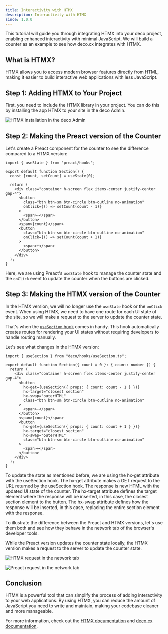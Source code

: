 ```yaml
---
title: Interactivity with HTMX
description: Interactivity with HTMX
since: 1.0.0
---
```


This tutorial will guide you through integrating HTMX into your deco project,
enabling enhanced interactivity with minimal JavaScript. We will build a counter
as an example to see how deco.cx integrates with HTMX.

## What is HTMX?

HTMX allows you to access modern browser features directly from HTML, making it
easier to build interactive web applications with less JavaScript.

## Step 1: Adding HTMX to Your Project

First, you need to include the HTMX library in your project. You can do this by
installing the app HTMX to your site in the deco Admin.

![HTMX installation in the deco Admin](https://deco.cx/docs/developing-guide/htmx/htmx-installation.png)

## Step 2: Making the Preact version of the Counter

Let's create a Preact component for the counter to see the difference compared
to a HTMX version:

```tsx
import { useState } from "preact/hooks";

export default function Section() {
  const [count, setCount] = useState(0);

  return (
    <div class="container h-screen flex items-center justify-center gap-4">
      <button
        class="btn btn-sm btn-circle btn-outline no-animation"
        onClick={() => setCount(count - 1)}
      >
        <span>-</span>
      </button>
      <span>{count}</span>
      <button
        class="btn btn-sm btn-circle btn-outline no-animation"
        onClick={() => setCount(count + 1)}
      >
        <span>+</span>
      </button>
    </div>
  );
}
```

Here, we are using Preact's `useState` hook to manage the counter state and the
`onClick` event to update the counter when the buttons are clicked.

## Step 3: Making the HTMX version of the Counter

In the HTMX version, we will no longer use the `useState` hook or the `onClick`
event. When using HTMX, we need to have one route for each UI state of the site,
so we will make a request to the server to update the counter state.

That's when the [`useSection` hook](https://deco.cx/docs/en/api-reference/use-section) comes in
handy. This hook automatically creates routes for rendering your UI states
without requiring developers to handle routing manually.

Let's see what changes in the HTMX version:

```tsx
import { useSection } from "deco/hooks/useSection.ts";

export default function Section({ count = 0 }: { count: number }) {
  return (
    <div class="container h-screen flex items-center justify-center gap-4">
      <button
        hx-get={useSection({ props: { count: count - 1 } })}
        hx-target="closest section"
        hx-swap="outerHTML"
        class="btn btn-sm btn-circle btn-outline no-animation"
      >
        <span>-</span>
      </button>
      <span>{count}</span>
      <button
        hx-get={useSection({ props: { count: count + 1 } })}
        hx-target="closest section"
        hx-swap="outerHTML"
        class="btn btn-sm btn-circle btn-outline no-animation"
      >
        <span>+</span>
      </button>
    </div>
  );
}
```

To update the state as mentioned before, we are using the hx-get attribute with
the useSection hook. The hx-get attribute makes a GET request to the URL
returned by the useSection hook. The response is new HTML with the updated UI
state of the counter. The hx-target attribute defines the target element where
the response will be inserted, in this case, the closest section element to the
button. The hx-swap attribute defines how the response will be inserted, in this
case, replacing the entire section element with the response.

To illustrate the difference between the Preact and HTMX versions, let's use
them both and see how they behave in the network tab of the browser's developer
tools.

While the Preact version updates the counter state locally, the HTMX version
makes a request to the server to update the counter state.

![HTMX request in the network tab](https://deco.cx/docs/developing-guide/htmx/htmx-network.gif)

![Preact request in the network tab](https://deco.cx/docs/developing-guide/htmx/preact-network.gif)

## Conclusion

HTMX is a powerful tool that can simplify the process of adding interactivity to
your web applications. By using HTMX, you can reduce the amount of JavaScript
you need to write and maintain, making your codebase cleaner and more
manageable.

For more information, check out the [HTMX documentation](https://htmx.org/docs/)
and [deco.cx documentation](https://deco.cx/docs/).
